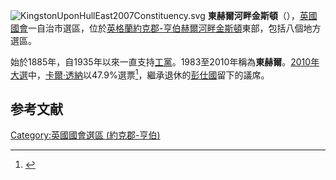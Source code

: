 [[File:KingstonUponHullEast2007Constituency.svg|right]]
'''東赫爾河畔金斯頓'''（{{lang-en|Kingston upon Hull East}}），[[英國|英國]][[英國國會|國會]]一自治市選區，位於[[英格蘭|英格蘭]][[約克郡-亨伯|約克郡-亨伯]][[赫爾河畔金斯頓|赫爾河畔金斯頓]]東部，包括八個地方選區。

始於1885年，自1935年以來一直支持[[工黨_(英國)|工黨]]。1983至2010年稱為'''東赫爾'''。[[2010年英國大選|2010年大選]]中，[[卡爾·透納|卡爾·透納]]以47.9%選票<ref name="">{{cite news
|publisher=[[英國廣播公司|英國廣播公司]]
|date=2010年5月7日
|title=Election 2010/Constituency/Hull East
|url=http://news.bbc.co.uk/1/shared/election2010/results/constituency/b55.stm
|accessdate=2010年10月16日
|archive-date=2017年9月4日
|archive-url=https://web.archive.org/web/20170904232745/http://news.bbc.co.uk/1/shared/election2010/results/constituency/b55.stm
|dead-url=no
}}</ref>，繼承退休的[[彭仕國|彭仕國]]留下的議席。

==参考文献==
<div class="references-small">
<references></references>
</div>
{{DEFAULTSORT:Kingston upon Hull East (UK Parliament constituency)}}
[[Category:英國國會選區_(約克郡-亨伯)|Category:英國國會選區 (約克郡-亨伯)]]